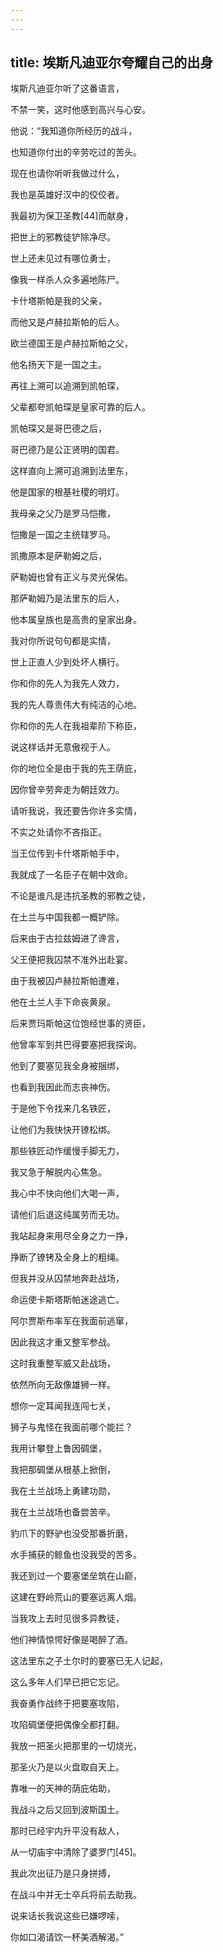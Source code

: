 ```yaml
---
---
---
```

title: 埃斯凡迪亚尔夸耀自己的出身
---




埃斯凡迪亚尔听了这番语言，

不禁一笑，这时他感到高兴与心安。

他说：“我知道你所经历的战斗，

也知道你付出的辛劳吃过的苦头。

现在也请你听听我做过什么，

我也是英雄好汉中的佼佼者。

我最初为保卫圣教[44]而献身，

把世上的邪教徒铲除净尽。

世上还未见过有哪位勇士，

像我一样杀人众多遍地陈尸。

卡什塔斯帕是我的父亲，

而他又是卢赫拉斯帕的后人。

欧兰德国王是卢赫拉斯帕之父，

他名扬天下是一国之主。

再往上溯可以追溯到凯帕琛，

父辈都夸凯帕琛是皇家可靠的后人。

凯帕琛又是哥巴德之后，

哥巴德乃是公正贤明的国君。

这样直向上溯可追溯到法里东，

他是国家的根基社稷的明灯。

我母亲之父乃是罗马恺撒，

恺撒是一国之主统辖罗马。

凯撒原本是萨勒姆之后，

萨勒姆也曾有正义与灵光保佑。

那萨勒姆乃是法里东的后人，

他本属皇族也是高贵的皇家出身。

我对你所说句句都是实情，

世上正直人少到处坏人横行。

你和你的先人为我先人效力，

我的先人尊贵伟大有纯洁的心地。

你和你的先人在我祖辈阶下称臣，

说这样话并无意傲视于人。

你的地位全是由于我的先王荫庇，

因你曾辛劳奔走为朝廷效力。

请听我说，我还要告你许多实情，

不实之处请你不吝指正。

当王位传到卡什塔斯帕手中，

我就成了一名臣子在朝中效命。

不论是谁凡是违抗圣教的邪教之徒，

在土兰与中国我都一概铲除。

后来由于古拉兹姆进了谗言，

父王便把我囚禁不准外出赴宴。

由于我被囚卢赫拉斯帕遭难，

他在土兰人手下命丧黄泉。

后来贾玛斯帕这位饱经世事的贤臣，

他曾率军到共巴得要塞把我探询。

他到了要塞见我全身被捆绑，

也看到我因此而志丧神伤。

于是他下令找来几名铁匠，

让他们为我快快开镣松绑。

那些铁匠动作缓慢手脚无力，

我又急于解脱内心焦急。

我心中不快向他们大喝一声，

请他们后退这纯属劳而无功。

我站起身来用尽全身之力一挣，

挣断了镣铐及全身上的粗绳。

但我并没从囚禁地奔赴战场，

命运使卡斯塔斯帕迷途逃亡。

阿尔贾斯布率军在我面前逃窜，

因此我这才重又整军参战。

这时我重整军威又赴战场，

依然所向无敌像雄狮一样。

想你一定耳闻我连闯七关，

狮子与鬼怪在我面前哪个能拦？

我用计攀登上鲁因碉堡，

我把那碉堡从根基上掀倒，

我在土兰战场上勇建功勋，

我在土兰战场也备尝苦辛。

豹爪下的野驴也没受那番折磨，

水手捕获的鲸鱼也没我受的苦多。

我还到过一个要塞堡垒筑在山巅，

这建在野岭荒山的要塞远离人烟。

当我攻上去时见很多异教徒，

他们神情惊愕好像是喝醉了酒。

这法里东之子土尔时的要塞已无人记起，

这么多年人们早已把它忘记。

我奋勇作战终于把要塞攻陷，

攻陷碉堡便把偶像全都打翻。

我放一把圣火把那里的一切烧光，

那圣火乃是以火盘取自天上。

靠唯一的天神的荫庇佑助，

我战斗之后又回到波斯国土。

那时已经宇内升平没有敌人，

从一切庙宇中清除了婆罗门[45]。

我此次出征乃是只身拼搏，

在战斗中并无士卒兵将前去助我。

说来话长我说这些已嫌啰嗦，

你如口渴请饮一杯美酒解渴。”